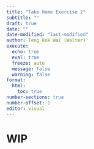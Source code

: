 ```yaml
---
title: "Take Home Exercise 2"
subtitle: ""
draft: true
date: ""
date-modified: "last-modified"
author: Teng Kok Wai (Walter)
execute:
  echo: true
  eval: true
  freeze: auto
  message: false
  warning: false
format:
  html:
    toc: true
number-sections: true
number-offset: 1
editor: visual
---
```


# WIP